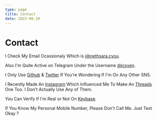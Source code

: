 ---
type: page
title: Contact
date: 2023-06-29
---

# Contact

I Check My Email Ocassionaly Which is [i@nethsara.cyou](mailto:i@nethsara.cyou).

Also I'm Quite Active on Telegram Under the Username [@icxven](https://t.me/icxven).

I Only Use [Github](https://github.com/icxven) & [Twitter](https://twitter.com/icxven) If You're Wondering If I'm On Any Other SNS.

I Recently Made An [Instagram](https://instagram.com/icxv.en) Which Influenced Me To Make An [Threads](https://threads.net/@icxv.en) One Too. I Don't Actually Use Any of Them.

You Can Verify If I'm Real or Not On [Keybase](https://keybase.io/icxven).

If You Know My Personal Mobile Number, Please Don't Call Me. Just Text Okay ?
